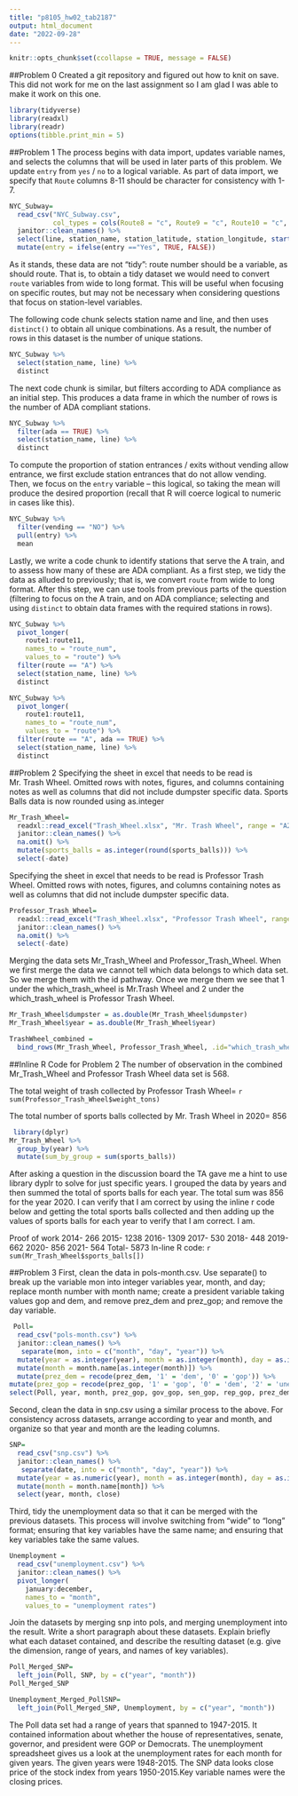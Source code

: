 ```yaml
---
title: "p8105_hw02_tab2187"
output: html_document
date: "2022-09-28"
---
```


```r
knitr::opts_chunk$set(ccollapse = TRUE, message = FALSE)
```
##Problem 0
Created a git repository and figured out how to knit on save. This did not work for me on the last assignment so I am glad I was able to make it work on this one.

```r
library(tidyverse)
library(readxl)
library(readr)
options(tibble.print_min = 5)
```

##Problem 1
The process begins with data import, updates variable names, and selects the columns that will be used in later parts of this problem. We update `entry` from `yes` / `no` to a logical variable. As part of data import, we specify that `Route` columns 8-11 should be character for consistency with 1-7.

```r
NYC_Subway=
  read_csv("NYC_Subway.csv",
           col_types = cols(Route8 = "c", Route9 = "c", Route10 = "c", Route11 = "c")) %>% 
  janitor::clean_names() %>%
  select(line, station_name, station_latitude, station_longitude, starts_with("route"), entry, exit_only, vending, entrance_type, ada) %>% 
  mutate(entry = ifelse(entry =="Yes", TRUE, FALSE))
```

As it stands, these data are not "tidy": route number should be a variable, as should route. That is, to obtain a tidy dataset we would need to convert `route` variables from wide to long format. This will be useful when focusing on specific routes, but may not be necessary when considering questions that focus on station-level variables. 

The following code chunk selects station name and line, and then uses `distinct()` to obtain all unique combinations. As a result, the number of rows in this dataset is the number of unique stations.

```r
NYC_Subway %>% 
  select(station_name, line) %>% 
  distinct
```

The next code chunk is similar, but filters according to ADA compliance as an initial step. This produces a data frame in which the number of rows is the number of ADA compliant stations. 

```r
NYC_Subway %>% 
  filter(ada == TRUE) %>% 
  select(station_name, line) %>% 
  distinct
```

To compute the proportion of station entrances / exits without vending allow entrance, we first exclude station entrances that do not allow vending. Then, we focus on the `entry` variable -- this logical, so taking the mean will produce the desired proportion (recall that R will coerce logical to numeric in cases like this).

```r
NYC_Subway %>% 
  filter(vending == "NO") %>% 
  pull(entry) %>% 
  mean
```

Lastly, we write a code chunk to identify stations that serve the A train, and to assess how many of these are ADA compliant. As a first step, we tidy the data as alluded to previously; that is, we convert `route` from wide to long format. After this step, we can use tools from previous parts of the question (filtering to focus on the A train, and on ADA compliance; selecting and using `distinct` to obtain data frames with the required stations in rows).

```r
NYC_Subway %>% 
  pivot_longer(
    route1:route11,
    names_to = "route_num",
    values_to = "route") %>% 
  filter(route == "A") %>% 
  select(station_name, line) %>% 
  distinct

NYC_Subway %>% 
  pivot_longer(
    route1:route11,
    names_to = "route_num",
    values_to = "route") %>% 
  filter(route == "A", ada == TRUE) %>% 
  select(station_name, line) %>% 
  distinct
```

##Problem 2
Specifying the sheet in excel that needs to be read is Mr. Trash Wheel. Omitted rows with notes, figures, and columns containing notes as well as columns that did not include dumpster specific data. Sports Balls data is now rounded using as.integer

```r
Mr_Trash_Wheel=
  readxl::read_excel("Trash_Wheel.xlsx", "Mr. Trash Wheel", range = "A2:N535") %>% 
  janitor::clean_names() %>% 
  na.omit() %>% 
  mutate(sports_balls = as.integer(round(sports_balls))) %>% 
  select(-date)
```

Specifying the sheet in excel that needs to be read is Professor Trash Wheel. Omitted rows with notes, figures, and columns containing notes as well as columns that did not include dumpster specific data.

```r
Professor_Trash_Wheel=
  readxl::read_excel("Trash_Wheel.xlsx", "Professor Trash Wheel", range = "A2:M97") %>% 
  janitor::clean_names() %>% 
  na.omit() %>% 
  select(-date)
```

Merging the data sets Mr_Trash_Wheel and Professor_Trash_Wheel. When we first merge the data we cannot tell which data belongs to which data set. So we merge them with the id pathway. Once we merge them we see that 1 under the which_trash_wheel is Mr.Trash Wheel and 2 under the which_trash_wheel is Professor Trash Wheel. 

```r
Mr_Trash_Wheel$dumpster = as.double(Mr_Trash_Wheel$dumpster)
Mr_Trash_Wheel$year = as.double(Mr_Trash_Wheel$year)

TrashWheel_combined = 
  bind_rows(Mr_Trash_Wheel, Professor_Trash_Wheel, .id="which_trash_wheel")
```

##Inline R Code for Problem 2
The number of observation in the combined Mr_Trash_Wheel and Professor Trash Wheel data set is 568. 

The total weight of trash collected by Professor Trash Wheel= 
`r sum(Professor_Trash_Wheel$weight_tons)`

The total number of sports balls collected by Mr. Trash Wheel in 2020= 856
```r
 library(dplyr)
Mr_Trash_Wheel %>%
  group_by(year) %>%
  mutate(sum_by_group = sum(sports_balls))
```

After asking a question in the discussion board the TA gave me a hint to use library dyplr to solve for just specific years. I grouped the data by years and then summed the total of sports balls for each year. The total sum was 856 for the year 2020. I can verify that I am correct by using the inline r code below and getting the total sports balls collected and then adding up the values of sports balls for each year to verify that I am correct. I am. 

Proof of work
2014- 266
2015- 1238
2016- 1309
2017- 530
2018- 448
2019- 662
2020- 856
2021- 564
Total- 5873
In-line R code: `r sum(Mr_Trash_Wheel$sports_balls[])`


##Problem 3
First, clean the data in pols-month.csv. Use separate() to break up the variable mon into integer variables year, month, and day; replace month number with month name; create a president variable taking values gop and dem, and remove prez_dem and prez_gop; and remove the day variable.
```r
 Poll=
  read_csv("pols-month.csv") %>% 
  janitor::clean_names() %>% 
   separate(mon, into = c("month", "day", "year")) %>% 
  mutate(year = as.integer(year), month = as.integer(month), day = as.integer(day)) %>% 
  mutate(month = month.name[as.integer(month)]) %>% 
  mutate(prez_dem = recode(prez_dem, '1' = 'dem', '0' = 'gop')) %>% 
mutate(prez_gop = recode(prez_gop, '1' = 'gop', '0' = 'dem', '2' = 'unexpected'))
select(Poll, year, month, prez_gop, gov_gop, sen_gop, rep_gop, prez_dem, gov_dem, sen_dem, rep_dem)

```
Second, clean the data in snp.csv using a similar process to the above. For consistency across datasets, arrange according to year and month, and organize so that year and month are the leading columns.

```r
SNP=
  read_csv("snp.csv") %>% 
  janitor::clean_names() %>% 
   separate(date, into = c("month", "day", "year")) %>% 
  mutate(year = as.numeric(year), month = as.integer(month), day = as.integer(day)) %>% 
  mutate(month = month.name[month]) %>% 
  select(year, month, close)
```

Third, tidy the unemployment data so that it can be merged with the previous datasets. This process will involve switching from “wide” to “long” format; ensuring that key variables have the same name; and ensuring that key variables take the same values.

```r
Unemployment = 
  read_csv("unemployment.csv") %>% 
  janitor::clean_names() %>%
  pivot_longer(
    january:december,
    names_to = "month", 
    values_to = "unemployment rates")
```

Join the datasets by merging snp into pols, and merging unemployment into the result.
Write a short paragraph about these datasets. Explain briefly what each dataset contained, and describe the resulting dataset (e.g. give the dimension, range of years, and names of key variables).

```r
Poll_Merged_SNP=
  left_join(Poll, SNP, by = c("year", "month"))
Poll_Merged_SNP
```

```r
Unemployment_Merged_PollSNP=
  left_join(Poll_Merged_SNP, Unemployment, by = c("year", "month"))
```

The Poll data set had a range of years that spanned to 1947-2015. It contained information about whether the house of representatives, senate, governor, and president were GOP or Democrats. The unemployment spreadsheet gives us a look at the unemployment rates for each month for given years. The given years were 1948-2015. The SNP data looks close price of the stock index from years 1950-2015.Key variable names were the closing prices.
